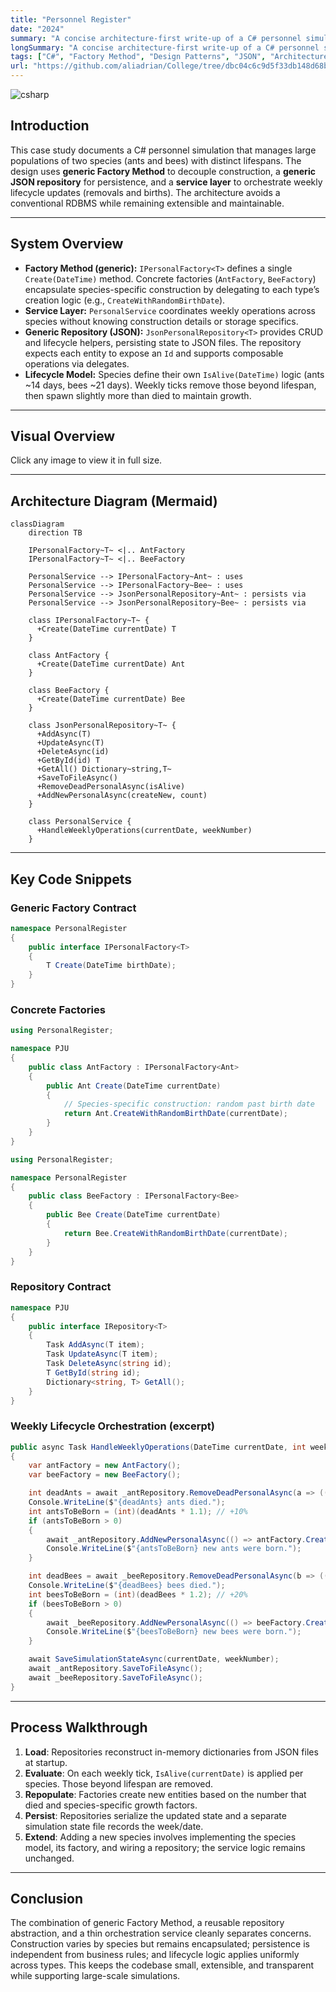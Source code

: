 ```yaml
---
title: "Personnel Register"
date: "2024"
summary: "A concise architecture-first write-up of a C# personnel simulation."
longSummary: "A concise architecture-first write-up of a C# personnel simulation using generic Factory Method, a JSON repository, and weekly lifecycle orchestration."
tags: ["C#", "Factory Method", "Design Patterns", "JSON", "Architecture"]
url: "https://github.com/aliadrian/College/tree/dbc04c6c9d5f33db148d68be02c8047df9c8da5c/Second%20year/Objektorienterad%20design%20och%20probleml%C3%B6sning/Projekt"
---
```



<Image
  src="/projects/personnel-register/factory-method-design-pattern.webp"
  alt="csharp"
  width={1000}
  height={378}
  size="lg"
  contained
/>

## Introduction

This case study documents a C# personnel simulation that manages large populations of two species (ants and bees) with distinct lifespans. The design uses **generic Factory Method** to decouple construction, a **generic JSON repository** for persistence, and a **service layer** to orchestrate weekly lifecycle updates (removals and births). The architecture avoids a conventional RDBMS while remaining extensible and maintainable.

---

## System Overview

- **Factory Method (generic):** `IPersonalFactory<T>` defines a single `Create(DateTime)` method. Concrete factories (`AntFactory`, `BeeFactory`) encapsulate species-specific construction by delegating to each type’s creation logic (e.g., `CreateWithRandomBirthDate`).
- **Service Layer:** `PersonalService` coordinates weekly operations across species without knowing construction details or storage specifics.
- **Generic Repository (JSON):** `JsonPersonalRepository<T>` provides CRUD and lifecycle helpers, persisting state to JSON files. The repository expects each entity to expose an `Id` and supports composable operations via delegates.
- **Lifecycle Model:** Species define their own `IsAlive(DateTime)` logic (ants ~14 days, bees ~21 days). Weekly ticks remove those beyond lifespan, then spawn slightly more than died to maintain growth.

---

## Visual Overview

<div className="mt-0 grid overflow-clip rounded-lg md:grid-cols-2">
  <div>
    <LightboxImage
      src="/projects/personnel-register/console-simulation.png"
      alt="Visualization of program run in Rider."
      caption="Program run in Rider."
      className="mx-auto mb-0 w-full max-w-2xl cursor-pointer"
      fullClassName="max-h-[90vh] max-w-[90vw]"
    />
  </div>
  <div>
    <LightboxImage
      src="/projects/personnel-register/simulationandjson.png"
      alt="Program run in Rider with the generated ants.json and bees.json files"
      caption="Program run in Rider with the generated ants.json and bees.json files"
      className="mx-auto mb-0 w-full max-w-2xl cursor-pointer"
      fullClassName="max-h-[90vh] max-w-[90vw]"
    />
  </div>
</div>
<p className="mt-3 text-center text-sm text-gray-500">
  Click any image to view it in full size.
</p>

---

## Architecture Diagram (Mermaid)

```mermaid
classDiagram
    direction TB

    IPersonalFactory~T~ <|.. AntFactory
    IPersonalFactory~T~ <|.. BeeFactory

    PersonalService --> IPersonalFactory~Ant~ : uses
    PersonalService --> IPersonalFactory~Bee~ : uses
    PersonalService --> JsonPersonalRepository~Ant~ : persists via
    PersonalService --> JsonPersonalRepository~Bee~ : persists via

    class IPersonalFactory~T~ {
      +Create(DateTime currentDate) T
    }

    class AntFactory {
      +Create(DateTime currentDate) Ant
    }

    class BeeFactory {
      +Create(DateTime currentDate) Bee
    }

    class JsonPersonalRepository~T~ {
      +AddAsync(T)
      +UpdateAsync(T)
      +DeleteAsync(id)
      +GetById(id) T
      +GetAll() Dictionary~string,T~
      +SaveToFileAsync()
      +RemoveDeadPersonalAsync(isAlive)
      +AddNewPersonalAsync(createNew, count)
    }

    class PersonalService {
      +HandleWeeklyOperations(currentDate, weekNumber)
    }
```

---

## Key Code Snippets

### Generic Factory Contract

```csharp showLineNumbers
namespace PersonalRegister
{
    public interface IPersonalFactory<T>
    {
        T Create(DateTime birthDate);
    }
}
```

### Concrete Factories

```csharp showLineNumbers
using PersonalRegister;

namespace PJU
{
    public class AntFactory : IPersonalFactory<Ant>
    {
        public Ant Create(DateTime currentDate)
        {
            // Species-specific construction: random past birth date
            return Ant.CreateWithRandomBirthDate(currentDate);
        }
    }
}
```

```csharp showLineNumbers
using PersonalRegister;

namespace PersonalRegister
{
    public class BeeFactory : IPersonalFactory<Bee>
    {
        public Bee Create(DateTime currentDate)
        {
            return Bee.CreateWithRandomBirthDate(currentDate);
        }
    }
}
```

### Repository Contract

```csharp showLineNumbers
namespace PJU
{
    public interface IRepository<T>
    {
        Task AddAsync(T item);
        Task UpdateAsync(T item);
        Task DeleteAsync(string id);
        T GetById(string id);
        Dictionary<string, T> GetAll();
    }
}
```

### Weekly Lifecycle Orchestration (excerpt)

```csharp showLineNumbers
public async Task HandleWeeklyOperations(DateTime currentDate, int weekNumber)
{
    var antFactory = new AntFactory();
    var beeFactory = new BeeFactory();

    int deadAnts = await _antRepository.RemoveDeadPersonalAsync(a => ((Ant)a).IsAlive(currentDate));
    Console.WriteLine($"{deadAnts} ants died.");
    int antsToBeBorn = (int)(deadAnts * 1.1); // +10%
    if (antsToBeBorn > 0)
    {
        await _antRepository.AddNewPersonalAsync(() => antFactory.Create(currentDate), antsToBeBorn);
        Console.WriteLine($"{antsToBeBorn} new ants were born.");
    }

    int deadBees = await _beeRepository.RemoveDeadPersonalAsync(b => ((Bee)b).IsAlive(currentDate));
    Console.WriteLine($"{deadBees} bees died.");
    int beesToBeBorn = (int)(deadBees * 1.2); // +20%
    if (beesToBeBorn > 0)
    {
        await _beeRepository.AddNewPersonalAsync(() => beeFactory.Create(currentDate), beesToBeBorn);
        Console.WriteLine($"{beesToBeBorn} new bees were born.");
    }

    await SaveSimulationStateAsync(currentDate, weekNumber);
    await _antRepository.SaveToFileAsync();
    await _beeRepository.SaveToFileAsync();
}
```

---

## Process Walkthrough

1. **Load**: Repositories reconstruct in-memory dictionaries from JSON files at startup.
2. **Evaluate**: On each weekly tick, `IsAlive(currentDate)` is applied per species. Those beyond lifespan are removed.
3. **Repopulate**: Factories create new entities based on the number that died and species-specific growth factors.
4. **Persist**: Repositories serialize the updated state and a separate simulation state file records the week/date.
5. **Extend**: Adding a new species involves implementing the species model, its factory, and wiring a repository; the service logic remains unchanged.

---

## Conclusion

The combination of generic Factory Method, a reusable repository abstraction, and a thin orchestration service cleanly separates concerns. Construction varies by species but remains encapsulated; persistence is independent from business rules; and lifecycle logic applies uniformly across types. This keeps the codebase small, extensible, and transparent while supporting large-scale simulations.
